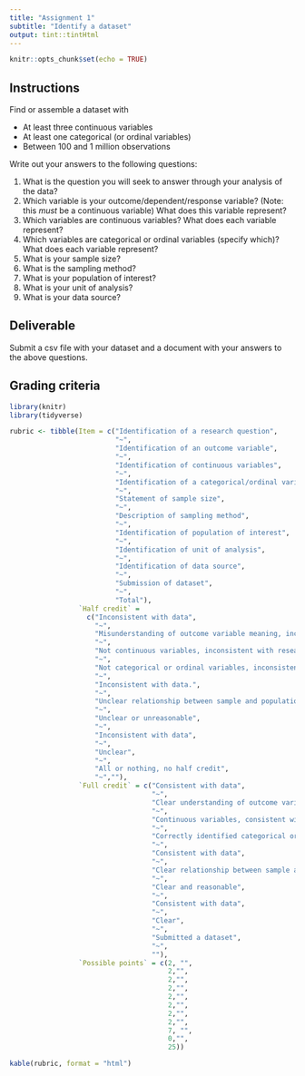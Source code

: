 ```yaml
---
title: "Assignment 1"
subtitle: "Identify a dataset"
output: tint::tintHtml
---
```


```r
knitr::opts_chunk$set(echo = TRUE)
```

## Instructions

Find or assemble a dataset with

* At least three continuous variables
* At least one categorical (or ordinal variables)
* Between 100 and 1 million observations

Write out your answers to the following questions:

1. What is the question you will seek to answer through your analysis 
of the data?
2. Which variable is your outcome/dependent/response variable? (Note: this *must* be a continuous variable) What does this variable represent?
3. Which variables are continuous variables? What does each variable represent?
4. Which variables are categorical or ordinal variables (specify which)? What does each variable represent? 
5. What is your sample size?
6. What is the sampling method?
7. What is your population of interest?
8. What is your unit of analysis?
9. What is your data source?

## Deliverable

Submit a csv file with your dataset and a document with your answers to the above questions.

## Grading criteria

```r
library(knitr)
library(tidyverse)

rubric <- tibble(Item = c("Identification of a research question",
                          "~",
                          "Identification of an outcome variable",
                          "~",
                          "Identification of continuous variables",
                          "~",
                          "Identification of a categorical/ordinal variable",
                          "~",
                          "Statement of sample size",
                          "~",
                          "Description of sampling method",
                          "~",
                          "Identification of population of interest",
                          "~",
                          "Identification of unit of analysis",
                          "~",
                          "Identification of data source",
                          "~",
                          "Submission of dataset",
                          "~",
                          "Total"),
                 `Half credit` = 
                   c("Inconsistent with data",
                     "~",
                     "Misunderstanding of outcome variable meaning, inconsistent with research question, and/or not continuous",
                     "~",
                     "Not continuous variables, inconsistent with research question, inconsistent with data, and/or unclear description",
                     "~",
                     "Not categorical or ordinal variables, inconsistent with data, and/or unclear description",
                     "~",
                     "Inconsistent with data.",
                     "~",
                     "Unclear relationship between sample and population of interest",
                     "~",
                     "Unclear or unreasonable",
                     "~",
                     "Inconsistent with data",
                     "~",
                     "Unclear", 
                     "~",
                     "All or nothing, no half credit",
                     "~",""),
                 `Full credit` = c("Consistent with data",
                                   "~",
                                   "Clear understanding of outcome variable meaning,  consistent with research question, and variable is continuous",
                                   "~",
                                   "Continuous variables, consistent with research question and data, and clear description",
                                   "~",
                                   "Correctly identified categorical or ordinal variables, consistent with data, clear description",
                                   "~",
                                   "Consistent with data",
                                   "~",
                                   "Clear relationship between sample and population of interest",
                                   "~",
                                   "Clear and reasonable",
                                   "~",
                                   "Consistent with data",
                                   "~",
                                   "Clear",
                                   "~",
                                   "Submitted a dataset",
                                   "~",
                                   ""),
                 `Possible points` = c(2, "",
                                       2,"",
                                       2,"",
                                       2,"",
                                       2,"",
                                       2,"",
                                       2,"", 
                                       2,"",
                                       7, "",
                                       0,"",
                                       25))

kable(rubric, format = "html")
```
        